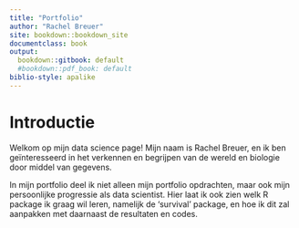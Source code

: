 ```yaml
---
title: "Portfolio"
author: "Rachel Breuer"
site: bookdown::bookdown_site
documentclass: book
output:
  bookdown::gitbook: default
  #bookdown::pdf_book: default
biblio-style: apalike
---
```


# Introductie
Welkom op mijn data science page! Mijn naam is Rachel Breuer, en ik ben geïnteresseerd in het verkennen en begrijpen van de wereld en biologie door middel van gegevens.

In mijn portfolio deel ik niet alleen mijn portfolio opdrachten, maar ook mijn persoonlijke progressie als data scientist. Hier laat ik ook zien welk R package ik graag wil leren, namelijk de 'survival' package, en hoe ik dit zal aanpakken met daarnaast de resultaten en codes.




